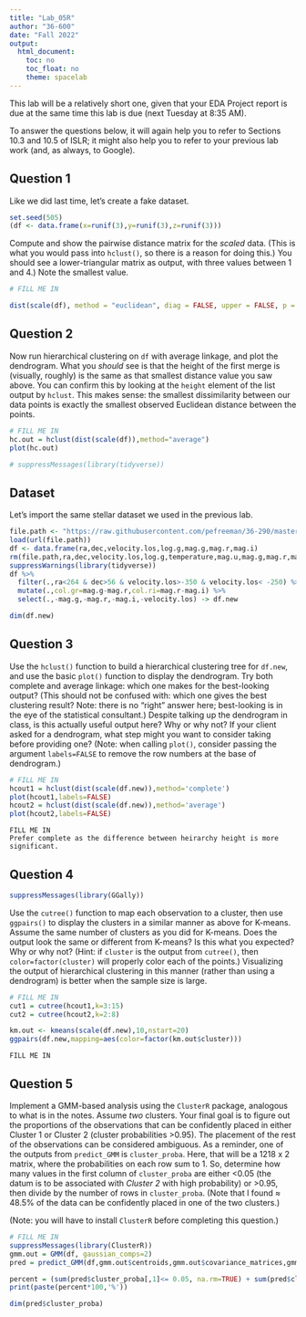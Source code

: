 ---
title: "Lab_05R"
author: "36-600"
date: "Fall 2022"
output: 
  html_document:
    toc: no
    toc_float: no
    theme: spacelab
---

This lab will be a relatively short one, given that your EDA Project report is due at the same time this lab is due (next Tuesday at 8:35 AM).

To answer the questions below, it will again help you to refer to Sections 10.3 and 10.5 of ISLR; it might also help you to refer to your previous lab work (and, as always, to Google). 

## Question 1

Like we did last time, let's create a fake dataset.
```{r}
set.seed(505)
(df <- data.frame(x=runif(3),y=runif(3),z=runif(3)))
```
Compute and show the pairwise distance matrix for the *scaled* data. (This is what you would pass into `hclust()`, so there is a reason for doing this.) You should see a lower-triangular matrix as output, with three values between 1 and 4.) Note the smallest value.
```{r}
# FILL ME IN

dist(scale(df), method = "euclidean", diag = FALSE, upper = FALSE, p = 2)

```

## Question 2

Now run hierarchical clustering on `df` with average linkage, and plot the dendrogram. What you *should* see is that the height of the first merge is (visually, roughly) is the same as that smallest distance value you saw above. You can confirm this by looking at the `height` element of the list output by `hclust`. This makes sense: the smallest dissimilarity between our data points is exactly the smallest observed Euclidean distance between the points.
```{r}
# FILL ME IN
hc.out = hclust(dist(scale(df)),method="average")
plot(hc.out)
```
```{r}
# suppressMessages(library(tidyverse))
```

## Dataset

Let's import the same stellar dataset we used in the previous lab.
```{r}
file.path <- "https://raw.githubusercontent.com/pefreeman/36-290/master/EXAMPLE_DATASETS/DRACO/draco_photometry.Rdata"
load(url(file.path))
df <- data.frame(ra,dec,velocity.los,log.g,mag.g,mag.r,mag.i)
rm(file.path,ra,dec,velocity.los,log.g,temperature,mag.u,mag.g,mag.r,mag.i,mag.z,metallicity,signal.noise)
suppressWarnings(library(tidyverse))
df %>% 
  filter(.,ra<264 & dec>56 & velocity.los>-350 & velocity.los< -250) %>% 
  mutate(.,col.gr=mag.g-mag.r,col.ri=mag.r-mag.i) %>% 
  select(.,-mag.g,-mag.r,-mag.i,-velocity.los) -> df.new
```

```{r}
dim(df.new)
```

## Question 3

Use the `hclust()` function to build a hierarchical clustering tree for `df.new`, and use the basic `plot()` function to display the dendrogram. Try both complete and average linkage: which one makes for the best-looking output? (This should not be confused with: which one gives the best clustering result? Note: there is no "right" answer here; best-looking is in the eye of the statistical consultant.) Despite talking up the dendrogram in class, is this actually useful output here? Why or why not? If your client asked for a dendrogram, what step might you want to consider taking before providing one? (Note: when calling `plot()`, consider passing the argument `labels=FALSE` to remove the row numbers at the base of dendrogram.)
```{r}
# FILL ME IN
hcout1 = hclust(dist(scale(df.new)),method='complete')
plot(hcout1,labels=FALSE)
hcout2 = hclust(dist(scale(df.new)),method='average')
plot(hcout2,labels=FALSE)
```
```
FILL ME IN
Prefer complete as the difference between heirarchy height is more significant.
```

## Question 4
```{r}
suppressMessages(library(GGally))
```

Use the `cutree()` function to map each observation to a cluster, then use `ggpairs()` to display the clusters in a similar manner as above for K-means. Assume the same number of clusters as you did for K-means. Does the output look the same or different from K-means? Is this what you expected? Why or why not? (Hint: if `cluster` is the output from `cutree()`, then `color=factor(cluster)` will properly color each of the points.) Visualizing the output of hierarchical clustering in this manner (rather than using a dendrogram) is better when the sample size is large.
```{r}
# FILL ME IN
cut1 = cutree(hcout1,k=3:15)
cut2 = cutree(hcout2,k=2:8)

km.out <- kmeans(scale(df.new),10,nstart=20)
ggpairs(df.new,mapping=aes(color=factor(km.out$cluster)))
```
```
FILL ME IN
```

## Question 5

Implement a GMM-based analysis using the `ClusterR` package, analogous to what is in the notes. Assume *two* clusters. Your final goal is to figure out the proportions of the observations that can be confidently placed in either Cluster 1 or Cluster 2 (cluster probabilities &gt;0.95). The placement of the rest of the observations can be considered ambiguous. As a reminder, one of the outputs from `predict_GMM` is `cluster_proba`. Here, that will be a 1218 x 2 matrix, where the probabilities on each row sum to 1. So, determine how many values in the first column of `cluster_proba` are either &lt;0.05 (the datum is to be associated with *Cluster 2* with high probability) or &gt;0.95, then divide by the number of rows in `cluster_proba`. (Note that I found $\approx$ 48.5% of the data can be confidently placed in one of the two clusters.)

(Note: you will have to install `ClusterR` before completing this question.)
```{r}
# FILL ME IN
suppressMessages(library(ClusterR))
gmm.out = GMM(df, gaussian_comps=2)
pred = predict_GMM(df,gmm.out$centroids,gmm.out$covariance_matrices,gmm.out$weights)
```
```{r}

percent = (sum(pred$cluster_proba[,1]<= 0.05, na.rm=TRUE) + sum(pred$cluster_proba[,1]>=0.95, na.rm=TRUE))/length(pred$cluster_proba[,1])
print(paste(percent*100,'%'))
```


```{r}
dim(pred$cluster_proba)
```
